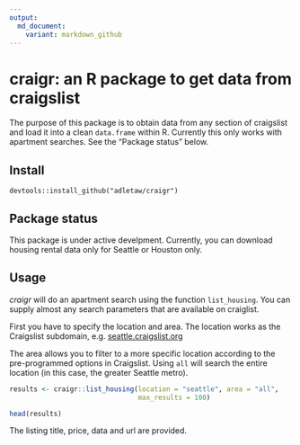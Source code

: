 ```yaml
---
output:
  md_document:
    variant: markdown_github
---
```


<!-- README.md is generated from README.Rmd. Please edit that file -->

# craigr: an R package to get data from craigslist

The purpose of this package is to obtain data from any section of
craigslist and load it into a clean `data.frame` within R.  Currently this only
works with apartment searches.  See the "Package status" below.

## Install

`devtools::install_github("adletaw/craigr")`

## Package status

This package is under active develpment.  Currently, you can download housing
rental data only for Seattle or Houston only.

## Usage

*craigr* will do an apartment search using the function `list_housing`.  You can
supply almost any search parameters that are available on craiglist.  

First you have to specify the location and area.  The location works as the 
Craigslist subdomain, e.g. [seattle.craigslist.org](https://seattle.craigslist.org)

The area allows you to filter to a more specific location according to the
pre-programmed options in Craigslist.  Using `all` will search the entire location
(in this case, the greater Seattle metro).

```r
results <- craigr::list_housing(location = "seattle", area = "all", 
                                max_results = 100)

head(results)
```

The listing title, price, data and url are provided.